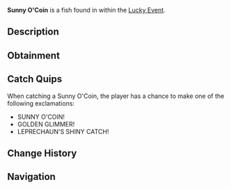 {{FishInfobox
|image          = Sunny O'Coin.png
|rarity         = Limited
|sea            = First Sea
|location       = [[Lucky Event]]
|sublocation    = 
|sources        = Fishing Rod
|radar_location = 
|prog_speed     = -75
|xp             = 2500
|weather        = Rain
|time           = 
|season         = Spring
|bait           = Lucky
|base_weight    = 210
|base_value     = 6500
|weight_range   = 120
|base_chance    = 2
|base_resil     = 15
}}
'''Sunny O'Coin''' is a {{Rarity|Limited}} fish found in within the [[Lucky Event]].

== Description ==
{{Description|A bright yellow fish with a fitting eyepatch, it basks where gold is prevalent. A sunny St. Patrick's treasure!|Bestiary Entry}}

== Obtainment ==
{{Description|Appears randomly in Lucky Event pools, lured by a rainbow glow.|Bestiary Hint}}
{{Fish Availability|
Lucky Event/Sunny O'Coin
|top_rods      = 
Leviathan's Fang Rod\15424.82\45505.41;
Great Rod of Oscar\15001.7\38021.94;
Astralhook Rod\14131.94\37919.32;
Ethereal Prism Rod\13889.28\37414.88;
Seraphic Rod\13704.23\38336.85;
Resourceful Rod\10213.32\26695.81;
Destiny Rod\10507.29\27174.51;
Free Spirit Rod\12335.41\45495.56;
Trident Rod\11031.09\39794.81;
Fang of the Eclipse\12420.18\38650.48;
Fischer's Rod\5886.18\21977.96;
Adventurer's Rod\5721.15\21361.76;
Plastic Rod\5905.16\21876.79;
No-Life Rod\13115.61\38301.84;
Challenger's Rod\12571.64\37740.3;
Rod Of The Forgotten Fang\12219.08\34336.09;
Rod Of The Exalted One\10470.9\28788.11;
Rod Of The Depths\10405.46\29648.39;
Zeus Rod\10055.13\29831.26;
Verdant Shear Rod\9797.4\29554.38;
Blazebringer Rod\9795.45\29060.83;
Depthseeker Rod\9555.18\28990.12;
Avalanche Rod\8292.97\25219.41;
Volcanic Rod\7884.88\23392.62;
Steady Rod\2790.23\9253.92
|recommended   = Ethereal Prism Rod
}}

== Catch Quips ==
When catching a Sunny O'Coin, the player has a chance to make one of the following exclamations:
* SUNNY O'COIN!
* GOLDEN GLIMMER!
* LEPRECHAUN'S SHINY CATCH!

== Change History ==
{{Change History|{{subst:Current Version}}}}

== Navigation ==
{{Fish Navbox|Lucky Event}}